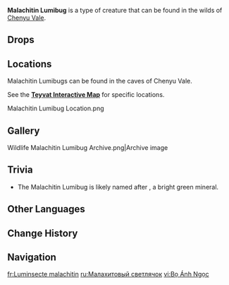 {{About|the wildlife|the furnishing|Malachitin Lumibug (Furnishing)}}
{{Wildlife Infobox
|image       = Malachitin Lumibug Icon.png
|type        = Wildlife
|family      = Other Wildlife
|group       = Fireflies
|location    = 
|description = An incredible creature that absorbs the faint energy radiating from jade to stay alive.<br>When motionless, it is sometimes mistaken for jade by careless adventurers, hence the moniker, "Malachitin."
}}
'''Malachitin Lumibug''' is a type of creature that can be found in the wilds of [[Chenyu Vale]].

==Drops==
{{Card|Luminescent Spine|1}}

==Locations==
Malachitin Lumibugs can be found in the caves of Chenyu Vale.

See the '''[https://act.hoyolab.com/ys/app/interactive-map/index.html?lang=en-us#/map/2?shown_types=570 Teyvat Interactive Map]''' for specific locations.
<gallery>
Malachitin Lumibug Location.png
</gallery>

==Gallery==
<gallery>
Wildlife Malachitin Lumibug Archive.png|Archive image
</gallery>

==Trivia==
* The Malachitin Lumibug is likely named after {{w|malachite}}, a bright green mineral.

==Other Languages==
{{Other Languages
|en      = Malachitin Lumibug
|zhs     = 珉光虫
|zhs_rm  = 
|zht     = 珉光蟲
|zht_rm  = 
|zh_tl   = 
|ja      = 玉光虫
|ja_rm   = Gyokkouchuu{{Assumed}}
|ja_tl   = 
|ko      = 옥빛 벌레
|ko_rm   = 
|ko_tl   = 
|es      = Mosca brillojade
|es_tl   = Jadeglitter Fly
|fr      = Luminsecte malachitin
|fr_tl   = Malachitin Lumibug
|ru      = Малахитовый светлячок
|ru_tl   = Malachite Firefly
|th      = Malachitin Lumibug
|vi      = Bọ Ánh Ngọc
|vi_tl   = 
|de      = Leuchtkäfer
|de_tl   = Firefly
|id      = Malachitin Lumibug
|pt      = Inseto de Luz
|pt_tl   = 
|tr      = Bakır Yeşili Işık Böceği
|tr_tl   = 
|it      = Luccinella malachitica
|it_tl   = 
}}

==Change History==
{{Change History|4.4}}

==Navigation==
{{Wildlife Navbox}}

[[fr:Luminsecte malachitin]]
[[ru:Малахитовый светлячок]]
[[vi:Bọ Ánh Ngọc]]